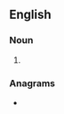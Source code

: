 ==English==

===Noun===
{{en-noun}}

# {{obsolete spelling of|army|lang=en}}

===Anagrams===
* {{anagrams|en|Maire|Marie|Miera|aimer|ramie|rimae}}